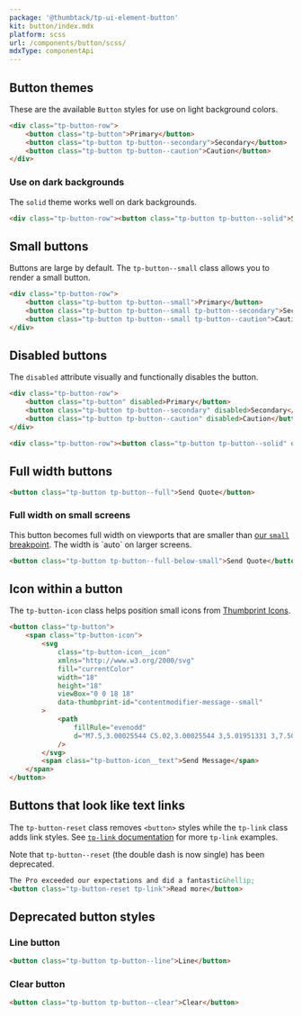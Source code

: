 ```yaml
---
package: '@thumbtack/tp-ui-element-button'
kit: button/index.mdx
platform: scss
url: /components/button/scss/
mdxType: componentApi
---
```



## Button themes

These are the available `Button` styles for use on light background colors.

```html
<div class="tp-button-row">
    <button class="tp-button">Primary</button>
    <button class="tp-button tp-button--secondary">Secondary</button>
    <button class="tp-button tp-button--caution">Caution</button>
</div>
```

### Use on dark backgrounds

The `solid` theme works well on dark backgrounds.

```html theme=dark
<div class="tp-button-row"><button class="tp-button tp-button--solid">Solid</button></div>
```

## Small buttons

Buttons are large by default. The `tp-button--small` class allows you to render a small button.

```html
<div class="tp-button-row">
    <button class="tp-button tp-button--small">Primary</button>
    <button class="tp-button tp-button--small tp-button--secondary">Secondary</button>
    <button class="tp-button tp-button--small tp-button--caution">Caution</button>
</div>
```

## Disabled buttons

The `disabled` attribute visually and functionally disables the button.

```html
<div class="tp-button-row">
    <button class="tp-button" disabled>Primary</button>
    <button class="tp-button tp-button--secondary" disabled>Secondary</button>
    <button class="tp-button tp-button--caution" disabled>Caution</button>
</div>
```

```html theme=dark
<div class="tp-button-row"><button class="tp-button tp-button--solid" disabled>Solid</button></div>
```

## Full width buttons

```html
<button class="tp-button tp-button--full">Send Quote</button>
```

### Full width on small screens

This button becomes full width on viewports that are smaller than [our `small` breakpoint](/tokens/#section-breakpoint). The width is \`auto\` on larger screens.

```html
<button class="tp-button tp-button--full-below-small">Send Quote</button>
```

## Icon within a button

The `tp-button-icon` class helps position small icons from [Thumbprint Icons](/icons).

```html
<button class="tp-button">
    <span class="tp-button-icon">
        <svg
            class="tp-button-icon__icon"
            xmlns="http://www.w3.org/2000/svg"
            fill="currentColor"
            width="18"
            height="18"
            viewBox="0 0 18 18"
            data-thumbprint-id="contentmodifier-message--small"
        >
            <path
                fillRule="evenodd"
                d="M7.5,3.00025544 C5.02,3.00025544 3,5.01951331 3,7.50083018 C3,8.84900235 3.597,10.1141639 4.637,10.9732736 L5,11.2723118 L5,13.5694972 L7.769,11.9974044 L8.014,12.0014049 C8.099,12.0024051 10.5,12.0014049 10.5,12.0014049 C12.981,12.0014049 15,9.98114693 15,7.50083018 C15,5.01951331 12.981,3.00025544 10.5,3.00025544 L7.5,3.00025544 Z M3,17.0022736 L3,12.1904291 C1.724,10.968273 1,9.28405791 1,7.50083018 C1,3.91637243 3.916,1 7.5,1 L10.5,1 C14.084,1 17,3.91637243 17,7.50083018 C17,11.0852879 14.084,14.0016604 10.5,14.0016604 L8.239,14.0016604 L3,17.0022736 Z"
            />
        </svg>
        <span class="tp-button-icon__text">Send Message</span>
    </span>
</button>
```

## Buttons that look like text links

The `tp-button-reset` class removes `<button>` styles while the `tp-link` class adds link styles. See [`tp-link` documentation](/components/link/scss/) for more `tp-link` examples.

Note that `tp-button--reset` (the double dash is now single) has been deprecated.

```html
The Pro exceeded our expectations and did a fantastic&hellip;
<button class="tp-button-reset tp-link">Read more</button>
```

## Deprecated button styles

### Line button

```html theme=dark
<button class="tp-button tp-button--line">Line</button>
```

### Clear button

```html
<button class="tp-button tp-button--clear">Clear</button>
```
